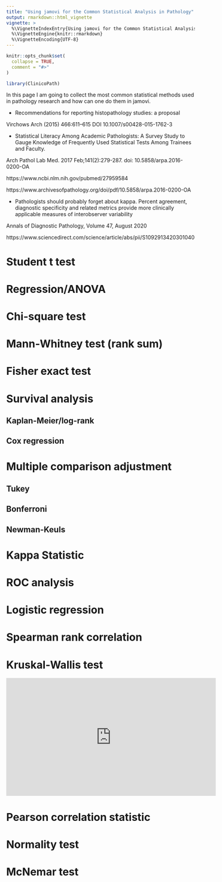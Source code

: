 ```yaml
---
title: "Using jamovi for the Common Statistical Analysis in Pathology"
output: rmarkdown::html_vignette
vignette: >
  %\VignetteIndexEntry{Using jamovi for the Common Statistical Analysis in Pathology}
  %\VignetteEngine{knitr::rmarkdown}
  %\VignetteEncoding{UTF-8}
---
```


```r
knitr::opts_chunk$set(
  collapse = TRUE,
  comment = "#>"
)
```

```r
library(ClinicoPath)
```



In this page I am going to collect the most common statistical methods used in pathology research and how can one do them in jamovi.


- Recommendations for reporting histopathology studies: a proposal

Virchows Arch (2015) 466:611–615 DOI 10.1007/s00428-015-1762-3



- Statistical Literacy Among Academic Pathologists: A Survey Study to Gauge Knowledge of Frequently Used Statistical Tests Among Trainees and Faculty.

Arch Pathol Lab Med. 2017 Feb;141(2):279-287. doi: 10.5858/arpa.2016-0200-OA

https://www.ncbi.nlm.nih.gov/pubmed/27959584

https://www.archivesofpathology.org/doi/pdf/10.5858/arpa.2016-0200-OA

- Pathologists should probably forget about kappa. Percent agreement, diagnostic specificity and related metrics provide more clinically applicable measures of interobserver variability

Annals of Diagnostic Pathology, Volume 47, August 2020

https://www.sciencedirect.com/science/article/abs/pii/S1092913420301040





# Student t test


# Regression/ANOVA


# Chi-square test


# Mann-Whitney test (rank sum)


# Fisher exact test


# Survival analysis


## Kaplan-Meier/log-rank


## Cox regression


# Multiple comparison adjustment

## Tukey

## Bonferroni

## Newman-Keuls


# Kappa Statistic


# ROC analysis


# Logistic regression


# Spearman rank correlation


# Kruskal-Wallis test

<iframe width="560" height="315" src="https://www.youtube.com/embed/qfs6T311_88" frameborder="0" allow="accelerometer; autoplay; encrypted-media; gyroscope; picture-in-picture" allowfullscreen></iframe>


# Pearson correlation statistic


# Normality test


# McNemar test




